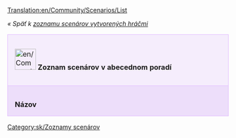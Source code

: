 [[Translation:en/Community/Scenarios/List]]

''« Späť k [[sk/Community/Scenarios/Main Page|zoznamu scenárov vytvorených hráčmi]]''

{| cellspacing="3" class="mainpagetable" align="center" width="100%"
|- valign="top" 
|colspan="11" style="font-size: 100%; BACKGROUND-COLOR: #F5EDFC; border: 1px solid #E1BBFF; margin: 0; padding: 1em; text-align: left; width:14%"|[[File:en/Community/Scenarios/Scnlist-alphabetical.png|48px]] <font size="3">'''Zoznam scenárov v abecednom poradí'''</font>
|-
|style="font-size: 100%; BACKGROUND-COLOR: #EDDEFA; border: 1px solid #E1BBFF; margin: 0; padding: 1em 1em 0em 1em; text-align: left;"|'''Názov'''
|style="font-size: 100%; BACKGROUND-COLOR: #EDDEFA; border: 1px solid #E1BBFF; margin: 0; padding: 1em 1em 0em 1em; text-align: left;"|'''Popis'''
|style="font-size: 100%; BACKGROUND-COLOR: #EDDEFA; border: 1px solid #E1BBFF; margin: 0; padding: 1em 1em 0em 1em; text-align: left;"|'''Obtiažnosť'''
|style="font-size: 100%; BACKGROUND-COLOR: #EDDEFA; border: 1px solid #E1BBFF; margin: 0; padding: 1em 1em 0em 1em; text-align: left;"|'''Prostredie'''
|style="font-size: 100%; BACKGROUND-COLOR: #EDDEFA; border: 1px solid #E1BBFF; margin: 0; padding: 1em 1em 0em 1em; text-align: left;"|'''Veľkosť'''
|style="font-size: 100%; BACKGROUND-COLOR: #EDDEFA; border: 1px solid #E1BBFF; margin: 0; padding: 1em 1em 0em 1em; text-align: left;"|'''Reliéf'''
|style="font-size: 100%; BACKGROUND-COLOR: #EDDEFA; border: 1px solid #E1BBFF; margin: 0; padding: 1em 1em 0em 1em; text-align: left;"|'''Hustota miest'''
|style="font-size: 100%; BACKGROUND-COLOR: #EDDEFA; border: 1px solid #E1BBFF; margin: 0; padding: 1em 1em 0em 1em; text-align: left;"|'''Hustota priemyslu'''
|style="font-size: 100%; BACKGROUND-COLOR: #EDDEFA; border: 1px solid #E1BBFF; margin: 0; padding: 1em 1em 0em 1em; text-align: left;"|'''Scenár založený na reálnom svete'''
|style="font-size: 100%; BACKGROUND-COLOR: #EDDEFA; border: 1px solid #E1BBFF; margin: 0; padding: 1em 1em 0em 1em; text-align: left;"|'''Verzia OpenTTD'''
|style="font-size: 100%; BACKGROUND-COLOR: #EDDEFA; border: 1px solid #E1BBFF; margin: 0; padding: 1em 1em 0em 1em; text-align: left;"|'''Autor'''

{{en/Community/Scenarios/ScenariosListRow|name=[[en/Community/Scenarios/(Don't) Hurt Your Eyes ;-)|(Don't) Hurt Your Eyes ;-)]]
|description=A toyland map made with the original TTD
|difficulty=[[sk/Community/Scenarios/Scenáre zoradené podľa obtiažnosti - Stredná|Stredná]]
|setting=[[en/Community/Scenarios/Climate/Toyland|Toyland]]
|size=[[en/Community/Scenarios/Size/256x256|256x256]]
|relief=[[en/Community/Scenarios/Relief/Flat|Flat]]
|towns=Normal 
|industries=[[en/Community/Scenarios/Industry Density/Normal|Normal]]
|realworld=no 
|version=any
|author=Sleepie 
}}

{{en/Community/Scenarios/ScenariosListRow|name=[[en/Community/Scenarios/A Mars Odyssey|A Mars Odyssey v0.5]]
|description=
|difficulty=[[sk/Community/Scenarios/Scenáre zoradené podľa obtiažnosti - Ľahká|Ľahká]]
|setting=[[en/Community/Scenarios/Climate/Special|Special (Mars)]]
|size=[[en/Community/Scenarios/Size/256x256|256x256]]
|relief=[[en/Community/Scenarios/Relief/Flat|Flat]]
|towns=Normal
|industries=[[en/Community/Scenarios/Industry Density/Normal|Normal]]
|realworld=no
|version=0.5.0
|author=Ominus
}}

{{en/Community/Scenarios/ScenariosListRow|name=[[en/Community/Scenarios/Alexander to Karthoum|Alexander to Karthoum]]
|description=based on a heightmap for the [http://sk.wikipedia.org/wiki/N%C3%ADl Nile]
|difficulty=[[sk/Community/Scenarios/Scenáre zoradené podľa obtiažnosti - Stredná|Stredná]]
|setting=[[en/Community/Scenarios/Climate/Sub-Tropical|Sub-Tropical]]
|size=[[en/Community/Scenarios/Size/512x2048|512x2048]]
|relief=[[en/Community/Scenarios/Relief/Flat|Flat]]
|towns=Normal
|industries=[[en/Community/Scenarios/Industry Density/Normal|Normal]]
|realworld=[[en/Community/Scenarios/Real World|The Nile from the delta to Karthoum]]
|version=0.5.0
|author=thebrightside
}}

{{en/Community/Scenarios/ScenariosListRow|name=[[en/Community/Scenarios/Europe|CarstsEuropeScenario]]
|description=Europe based on NASA SRTM-Data
|difficulty=[[sk/Community/Scenarios/Scenáre zoradené podľa obtiažnosti - Stredná|Stredná]]
|setting=[[en/Community/Scenarios/Climate/Temperate|Temperate]]
|size=[[en/Community/Scenarios/Size/2048x2048|2048x2048]]
|relief=[[en/Community/Scenarios/Mixed Relief Scenarios|Mixed]]
|towns=High
|industries=[[en/Community/Scenarios/Industry Density/High|High]]
|realworld=[[en/Community/Scenarios/Real World|Europe]]
|version=0.5.0
|author=CARST
}}

{{en/Community/Scenarios/ScenariosListRow|name=[[en/Community/Scenarios/CarstsMonsterScenario v3|CarstsMonsterScenario_v3]]
|description=Hundreds of cities and industries
|difficulty=[[sk/Community/Scenarios/Scenáre zoradené podľa obtiažnosti - Ľahká|Ľahká]]
|setting=[[en/Community/Scenarios/Climate/Temperate|Temperate]]
|size=[[en/Community/Scenarios/Size/2048x2048|2048x2048]]
|relief=[[en/Community/Scenarios/Relief/Flat|Flat]]
|towns=High
|industries=[[en/Community/Scenarios/Industry Density/High|High]]
|realworld=no
|version=0.5.0
|author=CARST
}}

{{en/Community/Scenarios/ScenariosListRow|name=[[en/Community/Scenarios/CarstsTrainingScenario v3|CarstsTrainingScenario_v3]]
|description=Six-city training ground
|difficulty=[[sk/Community/Scenarios/Scenáre zoradené podľa obtiažnosti - Ľahká|Ľahká]]
|setting=[[en/Community/Scenarios/Climate/Temperate|Temperate]]
|size=[[en/Community/Scenarios/Size/256x256|256x256]]
|relief=[[en/Community/Scenarios/Relief/Very Flat|Very Flat]]
|towns=Low
|industries=[[en/Community/Scenarios/Industry Density/High|High]]
|realworld=no
|version=0.6.0
|author=CARST
}}

{{en/Community/Scenarios/ScenariosListRow|name=[[en/Community/Scenarios/CarstsWorldScenario|CarstsWorldScenario]]
|description=Planet earth based on satellite-data
|difficulty=[[sk/Community/Scenarios/Scenáre zoradené podľa obtiažnosti - Stredná|Stredná]]
|setting=[[en/Community/Scenarios/Climate/Temperate|Temperate]]
|size=[[en/Community/Scenarios/Size/Other|8192x4096]]
|relief=[[en/Community/Scenarios/Mixed Relief Scenarios|Mixed]]
|towns=Normal
|industries=[[en/Community/Scenarios/Industry Density/Normal|Normal]]
|realworld=[[en/Community/Scenarios/Real World|Earth]]
|version=0.6.0
|author=CARST
}}

{{en/Community/Scenarios/ScenariosListRow|name=[[en/Community/Scenarios/Chatham Islands|Chatham Islands v0.5]]
|description=New Zealand's [http://en.wikipedia.org/wiki/Chatham_Islands Chatham Islands]
|difficulty=[[sk/Community/Scenarios/Scenáre zoradené podľa obtiažnosti - Stredná|Stredná]]
|setting=[[en/Community/Scenarios/Climate/Sub-Tropical|Sub-Tropical]]
|size=[[en/Community/Scenarios/Size/1024x1024|1024x1024]]
|relief=[[en/Community/Scenarios/Relief/Hilly|Hilly]]
|towns=High
|industries=[[en/Community/Scenarios/Industry Density/High|High]]
|realworld=[[en/Community/Scenarios/Real World|Chatham Islands (Terrain only)]]
|version=0.5.0
|author=Ominus
}}

{{en/Community/Scenarios/ScenariosListRow|name=[[en/Community/Scenarios/Climb up the Mountains|Climb up the Mountains]]
|description=Made with the original TTD
|difficulty=[[sk/Community/Scenarios/Scenáre zoradené podľa obtiažnosti - Stredná|Stredná]]
|setting=[[en/Community/Scenarios/Climate/Sub-Arctic|Sub-Arctic]]
|size=[[en/Community/Scenarios/Size/256x256|256x256]]
|relief=[[en/Community/Scenarios/Mixed Relief Scenarios|Mixed]]
|towns=Normal
|industries=[[en/Community/Scenarios/Industry Density/Normal|Normal]]
|realworld=no
|version=any
|author=Sleepie
}}

{{en/Community/Scenarios/ScenariosListRow|name=[[en/Community/Scenarios/Cuba|Cuba]]
|description=Real-life Cuba
|difficulty=[[sk/Community/Scenarios/Scenáre zoradené podľa obtiažnosti - Stredná|Stredná]]
|setting=[[en/Community/Scenarios/Climate/Sub-Tropical|Sub-Tropical]]
|size=[[en/Community/Scenarios/Size/1024x512|1024x512]]
|relief=[[en/Community/Scenarios/Mixed Relief Scenarios|Mixed]]
|towns=Normal
|industries=[[en/Community/Scenarios/Industry Density/Normal|Normal]]
|realworld=Yes
|version=0.6.0
|author=pasisti
}}

{{en/Community/Scenarios/ScenariosListRow|name=[[en/Community/Scenarios/Dale of Scandy|Dale of Scandy]]
|description=A very nice sub-arctic map
|difficulty=[[sk/Community/Scenarios/Scenáre zoradené podľa obtiažnosti - Stredná|Stredná]]
|setting=[[en/Community/Scenarios/Climate/Sub-Arctic|Sub-Arctic]]
|size=[[en/Community/Scenarios/Size/256x256|256x256]]
|relief=[[en/Community/Scenarios/Relief/Mountainous|Mountainous]]
|towns=Normal
|industries=[[en/Community/Scenarios/Industry Density/High|High]]
|realworld=no
|version=0.4.5
|author=George
}}

{{en/Community/Scenarios/ScenariosListRow|name=[[en/Community/Scenarios/Denmark|Denmark]]
|description=
|difficulty=[[sk/Community/Scenarios/Scenáre zoradené podľa obtiažnosti - Stredná|Stredná]]
|setting=[[en/Community/Scenarios/Climate/Temperate|Temperate]]
|size=[[en/Community/Scenarios/Size/1024x1024|1024x1024]]
|relief=[[en/Community/Scenarios/Relief/Flat|Flat]]
|towns=High
|industries=[[en/Community/Scenarios/Industry Density/Normal|Normal]]
|realworld=[[en/Community/Scenarios/Real World|Denmark]]
|version=0.5.1-RC2
|author=Kristian Rasmussen
}}

{{en/Community/Scenarios/ScenariosListRow|name=[[en/Community/Scenarios/Desert Tracking|Desert Tracking]]
|description=A long island, [...] a good place to practice building networks
|difficulty=[[sk/Community/Scenarios/Scenáre zoradené podľa obtiažnosti - Stredná|Stredná]]
|setting=[[en/Community/Scenarios/Climate/Sub-Tropical|Sub-Tropical]]
|size=[[en/Community/Scenarios/Size/256x512|256x512]]
|relief=[[en/Community/Scenarios/Mixed Relief Scenarios|Mixed]]
|towns=Low (11)
|industries=[[en/Community/Scenarios/Industry Density/Normal|Normal]]
|realworld=no
|version=Nightly r10026
|author=Deep Blue
}}

{{en/Community/Scenarios/ScenariosListRow|name=[[en/Community/Scenarios/Echo|Echo]]
|description=two main sub-tropical continents
|difficulty=[[sk/Community/Scenarios/Scenáre zoradené podľa obtiažnosti - Stredná|Stredná]]
|setting=[[en/Community/Scenarios/Climate/Sub-Tropical|Sub-Tropical]]
|size=[[en/Community/Scenarios/Size/256x256|256x256]]
|relief=[[en/Community/Scenarios/Relief/Hilly|Hilly]]
|towns=Normal
|industries=[[en/Community/Scenarios/Industry Density/Low|Low]]
|realworld=no
|version=0.4.5
|author=S. Morris (Jungle)
}}






{{en/Community/Scenarios/ScenariosListRow|name=[[en/Community/Scenarios/Flevoland|Flevoland]]
|description=Flevoland is a province of the Netherlands and one of the famous polders. The dikes prevent the towns and cities from flooding. Accidentally removing a part of the dike, will really get things under water. The scenario starts at 1984, year of founding the town Zeewolde. (Youngest town of the Netherlands)
|difficulty=[[sk/Community/Scenarios/Scenáre zoradené podľa obtiažnosti - Ľahká|Ľahká]]
|setting=[[en/Community/Scenarios/Climate/Temperate|Temperate]]
|size=[[en/Community/Scenarios/Size/512x512|512x512]]
|relief=[[en/Community/Scenarios/Relief/Very Flat|Very Flat]]
|towns=Low
|industries=[[en/Community/Scenarios/Industry Density/Normal|Normal]]
|realworld=[[en/Community/Scenarios/Real World|Flevoland]]
|version=0.6.3
|author=PSVSupporter
}}









{{en/Community/Scenarios/ScenariosListRow|name=[[en/Community/Scenarios/Florida|Florida v0.1]]
|description=
|difficulty=[[sk/Community/Scenarios/Scenáre zoradené podľa obtiažnosti - Ľahká|Ľahká]]
|setting=[[en/Community/Scenarios/Climate/Temperate|Temperate]]
|size=[[en/Community/Scenarios/Size/512x512|512x512]]
|relief=[[en/Community/Scenarios/Relief/Very Flat|Very Flat]]
|towns=High
|industries=[[en/Community/Scenarios/Industry Density/Normal|Normal]]
|realworld=[[en/Community/Scenarios/Real World|Florida]]
|version=0.5.0
|author=James Kirk aka Carskick
}}

{{en/Community/Scenarios/ScenariosListRow|name=[[en/Fractal Landscape|Fractal Landscape]][[File:en/Community/Scenarios/Fractal Landscape ss1.png|128px]]
|description='''Fractal Landscape''' models the Mandelbrot set as a sea surrounded by cliffs and capes, with an island in the form of a Julia set and two lakes in the form of Sierpinski carpets!
|difficulty=[[sk/Community/Scenarios/Scenáre zoradené podľa obtiažnosti - Ľahká|Ľahká]]
|setting=[[en/Community/Scenarios/Climate/Temperate|Temperate]]
|size=[[en/Community/Scenarios/Size/512x512|512x512]]
|relief=[[en/Community/Scenarios/Mixed Relief Scenarios|Mixed]]
|towns=Normal
|industries=[[en/Community/Scenarios/Industry Density/Normal|Normal]]
|realworld=no
|version=0.5.3
|author=CMG Lee
}}

{{en/Community/Scenarios/ScenariosListRow|name=[[en/Community/Scenarios/Get Your Ships|Get Your Ships!]]
|description=
|difficulty=[[sk/Community/Scenarios/Scenáre zoradené podľa obtiažnosti - Ťažká|Ťažká]]
|setting=[[en/Community/Scenarios/Climate/Temperate|Temperate]]
|size=[[en/Community/Scenarios/Size/128x512|512x128]]
|relief=[[en/Community/Scenarios/Mixed Relief Scenarios|Mixed]]
|towns=Low
|industries=[[en/Community/Scenarios/Industry Density/Low|Low]]
|realworld=no
|version=0.5.0
|author=ZxBiohazardZx
}}

{{en/Community/Scenarios/ScenariosListRow|name=[[en/Community/Scenarios/Iceland|Iceland]]
|description=orginal town names and landscape
|difficulty=[[sk/Community/Scenarios/Scenáre zoradené podľa obtiažnosti - Stredná|Stredná]]
|setting=[[en/Community/Scenarios/Climate/Sub-Arctic|Sub-Arctic]]
|size=[[en/Community/Scenarios/Size/512x512|512x512]]
|relief=[[en/Community/Scenarios/Relief/Hilly|Hilly]]
|towns=Low
|industries=[[en/Community/Scenarios/Industry Density/Low|Low]]
|realworld=[[en/Community/Scenarios/Real World|Iceland]]
|version=0.5.0
|author=Knartz
}}

{{en/Community/Scenarios/ScenariosListRow|name=[[en/Community/Scenarios/Islands|Islands]]
|description=included by default
|difficulty=[[en/Community/Scenarios/Difficulty/Normal|Normal]]
|setting=[[en/Community/Scenarios/Climate/Sub-Tropical|Sub-Tropical]]
|size=[[en/Community/Scenarios/Size/128x128|128x128]]
|relief=[[en/Community/Scenarios/Relief/Hilly|Hilly]]
|towns=Normal
|industries=[[en/Community/Scenarios/Industry Density/Normal|Normal]]
|realworld=no
|version=0.4.5
|author=Zimri
}}

{{en/Community/Scenarios/ScenariosListRow|name=[[en/Community/Scenarios/Italy|Italy Scenario v.035]]
|description=
|difficulty=[[en/Community/Scenarios/Difficulty/Easy|Easy]]
|setting=[[en/Community/Scenarios/Climate/Temperate|Temperate]]
|size=[[en/Community/Scenarios/Size/2048x2048|2048x2048]]
|relief=[[en/Community/Scenarios/Mixed Relief Scenarios|Mixed]]
|towns=High
|industries=[[en/Community/Scenarios/Industry Density/High|High]]
|realworld=[[en/Community/Scenarios/Real World|Italy]]
|version=0.5.0-RC4
|author=Mikima
}}

{{en/Community/Scenarios/ScenariosListRow|name=[[en/Community/Scenarios/Jamaica|Jamaica]]
|description=great potential to exploit the whole island
|difficulty=[[en/Community/Scenarios/Difficulty/Hard|Hard]]
|setting=[[en/Community/Scenarios/Climate/Sub-Tropical|Sub-Tropical]]
|size=[[en/Community/Scenarios/Size/256x256|256x256]]
|relief=[[en/Community/Scenarios/Relief/Flat|Flat]]
|towns=Normal
|industries=[[en/Community/Scenarios/Industry Density/High|High]]
|realworld=[[en/Community/Scenarios/Real World|Jamaica]]
|version=0.5.2
|author=Luukland
}}

{{en/Community/Scenarios/ScenariosListRow|name=[[en/Community/Scenarios/Kloof|Kloof]]
|description=A map at the highest height level divided by a big canyon
|difficulty=[[en/Community/Scenarios/Difficulty/Easy|Easy]]
|setting=[[en/Community/Scenarios/Climate/Temperate|Temperate]]
|size=[[en/Community/Scenarios/Size/512x512|512x512]]
|relief=[[en/Community/Scenarios/Mixed Relief Scenarios|Mixed]]
|towns=High
|industries=[[en/Community/Scenarios/Industry Density/Normal|Normal]]
|realworld=no
|version=0.5.0
|author=thebrightside
}}

{{en/Community/Scenarios/ScenariosListRow|name=[[en/Community/Scenarios/Kritschgau|Kritschgau]]
|description=A city of 310 000, made up of numerous districts interconnected with highways.
|difficulty=[[en/Community/Scenarios/Difficulty/Normal|Normal]]
|setting=[[en/Community/Scenarios/Climate/Temperate|Temperate]]
|size=[[en/Community/Scenarios/Size/256x256|256x256]]
|relief=[[en/Community/Scenarios/Relief/Flat|Flat]]
|towns=High
|industries=None
|realworld=No
|version=[[en/Archive/Community/Nightly build]] r14110 or newer
|author=Jupix
}}

{{en/Community/Scenarios/ScenariosListRow|name=[[en/Community/Scenarios/Lakes|Lakes]]
|description=A map made with the original TTD
|difficulty=[[en/Community/Scenarios/Difficulty/Normal|Normal]]
|setting=[[en/Community/Scenarios/Climate/Temperate|Temperate]]
|size=[[en/Community/Scenarios/Size/256x256|256x256]]
|relief=[[en/Community/Scenarios/Mixed Relief Scenarios|Mixed]]
|towns=Normal
|industries=[[en/Community/Scenarios/Industry Density/High|High]]
|realworld=no
|version=any
|author=Sleepie
}}

{{en/Community/Scenarios/ScenariosListRow|name=[[en/Community/Scenarios/Land of Floods|Land of Floods v0.5]]
|description=
|difficulty=[[en/Community/Scenarios/Difficulty/Normal|Normal]]
|setting=[[en/Community/Scenarios/Climate/Temperate|Temperate]]
|size=[[en/Community/Scenarios/Size/256x256|256x256]]
|relief=[[en/Community/Scenarios/Relief/Very Flat|Very Flat]]
|towns=Normal
|industries=[[en/Community/Scenarios/Industry Density/Normal|Normal]]
|realworld=no
|version=0.5.0
|author=Ominus
}}

{{en/Community/Scenarios/ScenariosListRow|name=[[en/Community/Scenarios/Latvia|Latvia]]
|description= Map of Latvia and some of neighboring countries.
|difficulty=[[en/Community/Scenarios/Difficulty/Normal|Normal]]
|setting=[[en/Community/Scenarios/Climate/Temperate|Temperate]]
|size=[[en/Community/Scenarios/Size/512x512|512x512]]
|relief=[[en/Community/Scenarios/Mixed Relief Scenarios|Mixed]]
|towns=Normal
|industries=[[en/Community/Scenarios/Industry Density/Normal|Normal]]
|realworld=[[en/Community/Scenarios/Real World|Latvia]]
|version=0.6.0 beta3
|author=Pendrokar
}}

{{en/Community/Scenarios/ScenariosListRow|name=[[en/Community/Scenarios/Lithuania|Lithuania]]
|description= Map of Lithuania and some of neighboring countries.
|difficulty=[[en/Community/Scenarios/Difficulty/Normal|Normal]]
|setting=[[en/Community/Scenarios/Climate/Temperate|Temperate]]
|size=[[en/Community/Scenarios/Size/512x512|512x512]]
|relief=[[en/Community/Scenarios/Mixed Relief Scenarios|Mixed]]
|towns=Normal
|industries=[[en/Community/Scenarios/Industry Density/Normal|Normal]]
|realworld=[[en/Community/Scenarios/Real World|Lithuania]]
|version=0.7.0
|author=carnifex, brisky
}}

{{en/Community/Scenarios/ScenariosListRow|name=[[en/Community/Scenarios/Malta|Malta]]
|description=Malta, Gozo, Comino based on SRTM-3 Data
|difficulty=[[en/Community/Scenarios/Difficulty/Easy|Easy]]
|setting=[[en/Community/Scenarios/Climate/Sub-Tropical|Sub-Tropical]]
|size=[[en/Community/Scenarios/Size/512x1024|512x1024]]
|relief=[[en/Community/Scenarios/Relief/Hilly|Hilly]]
|towns=Normal
|industries=[[en/Community/Scenarios/Industry Density/Normal|Normal]]
|realworld=[[en/Community/Scenarios/Real World|Malta]]
|version=0.6.0-beta3
|author=Daisayah
}}

{{en/Community/Scenarios/ScenariosListRow|name=[[en/Community/Scenarios/New Zealand North Island|New Zealand North Island]]
|description=The North Island
|difficulty=[[en/Community/Scenarios/Difficulty/Normal|Normal]]
|setting=[[en/Community/Scenarios/Climate/Temperate|Temperate]]
|size=[[en/Community/Scenarios/Size/2048x2048|2048x2048]]
|relief=[[en/Community/Scenarios/Mixed Relief Scenarios|Mixed]]
|towns=Low 
|industries=[[en/Community/Scenarios/Industry Density/Normal|Normal]]
|realworld=[[en/Community/Scenarios/Real World|New Zealand]]
|version=0.6.1-RC1
|author=sootynz
}}

{{en/Community/Scenarios/ScenariosListRow|name=[[en/Community/Scenarios/New Zealand South Island arctic|New Zealand South Island arctic]]
|description=The South Island
|difficulty=[[en/Community/Scenarios/Difficulty/Normal|Normal]]
|setting=[[en/Community/Scenarios/Climate/Sub-Arctic|Sub-Arctic]]
|size=[[en/Community/Scenarios/Size/1024x1024|1024x1024]]
|relief=[[en/Community/Scenarios/Mixed Relief Scenarios|Mixed]]
|towns=Normal 
|industries=[[en/Community/Scenarios/Industry Density/Normal|Normal]]
|realworld=[[en/Community/Scenarios/Real World|New Zealand]]
|version=0.6.1-RC1
|author=sootynz
}}

{{en/Community/Scenarios/ScenariosListRow|name=[[en/Community/Scenarios/Northumberland, England|Northumberland, England]]
|description=Representation of Northumberland
|difficulty=[[en/Community/Scenarios/Difficulty/Normal|Normal]]
|setting=[[en/Community/Scenarios/Climate/Temperate|Temperate]]
|size=[[en/Community/Scenarios/Size/1024x512|1024x512]]
|relief=[[en/Community/Scenarios/Mixed Relief Scenarios|Mixed]]
|towns=Low 
|industries=[[en/Community/Scenarios/Industry Density/Low|Low]]
|realworld=[[en/Community/Scenarios/Real World|England]]
|version=0.6.3
|author=Pete Loud
}}

{{en/Community/Scenarios/ScenariosListRow|name=[[en/Community/Scenarios/Snowy Highlands|Snowy Highlands v0.5]]
|description=
|difficulty=[[en/Community/Scenarios/Difficulty/Normal|Normal]]
|setting=[[en/Community/Scenarios/Climate/Sub-Arctic|Sub-Arctic]]
|size=[[en/Community/Scenarios/Size/2048x2048|2048x2048]]
|relief=[[en/Community/Scenarios/Relief/Hilly|Hilly]]
|towns=Normal
|industries=[[en/Community/Scenarios/Industry Density/Normal|Normal]]
|realworld=no
|version=0.5.0-RC5
|author=Sleepie
}}

{{en/Community/Scenarios/ScenariosListRow|name=[[en/Community/Scenarios/South West France|South West France]]
|description=Great South West of France
|difficulty=[[en/Community/Scenarios/Difficulty/Normal|Normal]]
|setting=[[en/Community/Scenarios/Climate/Temperate|Temperate]]
|size=[[en/Community/Scenarios/Size/512x512|512x512]]
|relief=[[en/Community/Scenarios/Mixed Relief Scenarios|Mixed]]
|towns=High
|industries=[[en/Community/Scenarios/Industry Density/Normal|Normal]]
|realworld=[[en/Community/Scenarios/Real World|South West, France]]
|version=0.7.0
|author=Piccolo
}}

{{en/Community/Scenarios/ScenariosListRow|name=[[en/Community/Scenarios/South Yorkshire|South Yorkshire]]
|description=Large scale map of South Yorkshire, England.
|difficulty=[[en/Community/Scenarios/Difficulty/Normal|Normal]]
|setting=[[en/Community/Scenarios/Climate/Temperate|Temperate]]
|size=[[en/Community/Scenarios/Size/512x512|512x512]]
|relief=[[en/Community/Scenarios/Mixed Relief Scenarios|Mixed]]
|towns=Normal 
|industries=[[en/Community/Scenarios/Industry Density/Normal|Normal]]
|realworld=[[en/Community/Scenarios/Real World|South Yorkshire]]
|version=nightly after 14462
|author=sootynz
}}

{{en/Community/Scenarios/ScenariosListRow|name=[[en/Community/Scenarios/Super Britania|Super Britania]]
|description=
|difficulty=[[en/Community/Scenarios/Difficulty/Normal|Normal]]
|setting=[[en/Community/Scenarios/Climate/Temperate|Temperate]]
|size=[[en/Community/Scenarios/Size/256x256|256x256]]
|relief=[[en/Community/Scenarios/Relief/Flat|Flat]]
|towns=Normal
|industries=[[en/Community/Scenarios/Industry Density/Normal|Normal]]
|realworld=no
|version=0.4.5
|author=George
}}

{{en/Community/Scenarios/ScenariosListRow|name=[[en/Community/Scenarios/The Barrens|The Barrens]]
|description=
|difficulty=[[en/Community/Scenarios/Difficulty/Normal|Normal]]
|setting=[[en/Community/Scenarios/Climate/Sub-Tropical|Sub-Tropical]]
|size=[[en/Community/Scenarios/Size/512x512|512x512]]
|relief=[[en/Community/Scenarios/Mixed Relief Scenarios|Mixed]]
|towns=Normal
|industries=[[en/Community/Scenarios/Industry Density/High|High]]
|realworld=no
|version=0.6.0-beta2
|author=[[en/Tirdun]]
}}

{{en/Community/Scenarios/ScenariosListRow|name=[[en/Community/Scenarios/The Isles|The Isles v1.1]]
|description=
|difficulty=[[en/Community/Scenarios/Difficulty/Normal|Normal]]
|setting=[[en/Community/Scenarios/Climate/Sub-Tropical|Sub-Tropical]]
|size=[[en/Community/Scenarios/Size/1024x1024|1024x1024]]
|relief=[[en/Community/Scenarios/Relief/Flat|Flat]]
|towns=High
|industries=[[en/Community/Scenarios/Industry Density/Normal|Normal]]
|realworld=no
|version=0.4.8
|author=thebrightside
}}

{{en/Community/Scenarios/ScenariosListRow|name=[[en/Community/Scenarios/Toy Train|Toy Train]]
|description=
|difficulty=[[en/Community/Scenarios/Difficulty/Hard|Hard]]
|setting=[[en/Community/Scenarios/Climate/Toyland|Toyland]]
|size=[[en/Community/Scenarios/Size/256x256|256x256]]
|relief=[[en/Community/Scenarios/Relief/Mountainous|Mountainous]]
|towns=Low
|industries=[[en/Community/Scenarios/Industry Density/Normal|Normal]]
|realworld=no
|version=0.4.5
|author=Purno
}}

{{en/Community/Scenarios/ScenariosListRow|name=[[en/Community/Scenarios/Tropical River|Tropical River]]
|description=
|difficulty=[[en/Community/Scenarios/Difficulty/Normal|Normal]]
|setting=[[en/Community/Scenarios/Climate/Sub-Tropical|Sub-Tropical]]
|size=[[en/Community/Scenarios/Size/128x1024|128x1024]]
|relief=[[en/Community/Scenarios/Relief/Very Flat|Very Flat]]
|towns=Normal
|industries=[[en/Community/Scenarios/Industry Density/Normal|Normal]]
|realworld=no
|version=0.4.8
|author=Viole Falushe
}}

{{en/Community/Scenarios/ScenariosListRow|name=[[en/Community/Scenarios/United Kingdom|United Kingdom v1.0]]
|description=Based off height map data from NASA
|difficulty=[[en/Community/Scenarios/Difficulty/Easy|Easy]]
|setting=[[en/Community/Scenarios/Climate/Temperate|Temperate]]
|size=[[en/Community/Scenarios/Size/2048x2048|2048x2048]]
|relief=[[en/Community/Scenarios/Mixed Relief Scenarios|Mixed]]
|towns=Normal
|industries=[[en/Community/Scenarios/Industry Density/High|High]]
|realworld=[[en/Community/Scenarios/Real World|United Kingdom]]
|version=0.5.0
|author=JonScaife
}}

{{en/Community/Scenarios/ScenariosListRow|name=[[en/Community/Scenarios/Verdant Islands|Verdant Islands]]
|description=
|difficulty=[[en/Community/Scenarios/Difficulty/Normal|Normal]]
|setting=[[en/Community/Scenarios/Climate/Temperate|Temperate]]
|size=[[en/Community/Scenarios/Size/256x256|256x256]]
|relief=[[en/Community/Scenarios/Relief/Mountainous|Mountainous]]
|towns=Normal
|industries=[[en/Community/Scenarios/Industry Density/High|High]]
|realworld=no
|version=0.6.0-beta2
|author=[[en/Tirdun]]
}}

{{en/Community/Scenarios/ScenariosListRow|name=[[en/Community/Scenarios/Water and Mountains|Water and Mountains v1.0]]
|description=
|difficulty=[[en/Community/Scenarios/Difficulty/Normal|Normal]]
|setting=[[en/Community/Scenarios/Climate/Temperate|Temperate]]
|size=[[en/Community/Scenarios/Size/512x512|512x512]]
|relief=[[en/Community/Scenarios/Relief/Hilly|Hilly]]
|towns=Low
|industries=[[en/Community/Scenarios/Industry Density/Low|Low]]
|realworld=no
|version=Nightly r8148 (0.6.x)
|author=Sleepie
}}

{{en/Community/Scenarios/ScenariosListRow|name=[[en/Community/Scenarios/Whistler|Whistler]]
|minimap=Scenario_whistler.gif
|screenshot=Scenario_whistler2.gif
|description=Small, fun and easy map. Can you transport everything? Starts at 1.1.2008.
|difficulty=[[en/Community/Scenarios/Difficulty/Easy|Easy]]
|setting=[[en/Community/Scenarios/Climate/Sub-Arctic|Sub-Arctic]]
|size=[[en/Community/Scenarios/Size/256x256|256x256]]
|relief=[[en/Community/Scenarios/Mixed Relief Scenarios|Mixed]]
|towns=Normal
|industries=[[en/Community/Scenarios/Industry Density/Normal|Normal]]
|realworld=No
|version=0.6.3
|author=Priski
}}

|}

[[Category:sk/Zoznamy scenárov]]